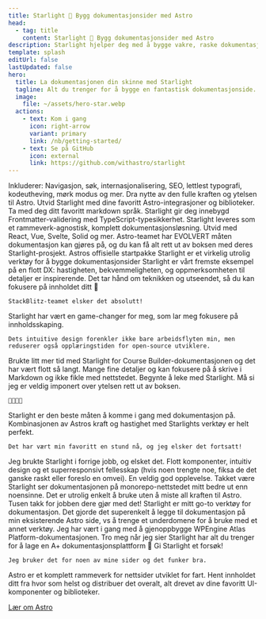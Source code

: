 ```yaml
---
title: Starlight 🌟 Bygg dokumentasjonsider med Astro
head:
  - tag: title
    content: Starlight 🌟 Bygg dokumentasjonsider med Astro
description: Starlight hjelper deg med å bygge vakre, raske dokumentasjonsider med Astro.
template: splash
editUrl: false
lastUpdated: false
hero:
  title: La dokumentasjonen din skinne med Starlight
  tagline: Alt du trenger for å bygge en fantastisk dokumentasjonside. Rask, tilgjengelig og brukervennlig.
  image:
    file: ~/assets/hero-star.webp
  actions:
    - text: Kom i gang
      icon: right-arrow
      variant: primary
      link: /nb/getting-started/
    - text: Se på GitHub
      icon: external
      link: https://github.com/withastro/starlight
---
```



<CardGrid stagger>
	<Card title="Dokumenter som gleder" icon="open-book">
		Inkluderer: Navigasjon, søk, internasjonalisering, SEO, lettlest typografi,
		kodeutheving, mørk modus og mer.
	</Card>
	<Card title="Drevet av Astro" icon="rocket">
		Dra nytte av den fulle kraften og ytelsen til Astro. Utvid Starlight med
		dine favoritt Astro-integrasjoner og biblioteker.
	</Card>
	<Card title="Markdown, Markdoc og MDX" icon="document">
		Ta med deg ditt favoritt markdown språk. Starlight gir deg innebygd
		Frontmatter-validering med TypeScript-typesikkerhet.
	</Card>
	<Card title="Ta med dine egne UI-komponenter" icon="puzzle">
		Starlight leveres som et rammeverk-agnostisk, komplett
		dokumentasjonsløsning. Utvid med React, Vue, Svelte, Solid og mer.
	</Card>
</CardGrid>

<TestimonialGrid title="Se hva folk sier">
  <Testimonial
    name="Rachel"
    handle="rachelnabors"
    cite="https://twitter.com/astrodotbuild/status/1724934718745915558"
  >
    Astro-teamet har EVOLVERT måten dokumentasjon kan gjøres på, og du kan få alt rett ut av boksen med deres Starlight-prosjekt.
  </Testimonial>
  <Testimonial
    name="Flavio"
    handle="flaviocopes"
    cite="https://twitter.com/flaviocopes/status/1738237658717905108"
  >
    Astros offisielle startpakke Starlight er et virkelig utrolig verktøy for å bygge dokumentasjonsider
  </Testimonial>
  <Testimonial
    name="Tomek"
    handle="sulco"
    cite="https://twitter.com/sulco/status/1735610348730802342"
  >
    Starlight er vårt fremste eksempel på en flott DX: hastigheten, bekvemmeligheten, og
    oppmerksomheten til detaljer er inspirerende. Det tar hånd om teknikken og utseendet,
    så du kan fokusere på innholdet ditt 👏
     
    StackBlitz-teamet elsker det absolutt!
  </Testimonial>
  <Testimonial
    name="Roberto"
    handle="RmeetsH"
    cite="https://twitter.com/RmeetsH/status/1735783992018760090"
  >
    Starlight har vært en game-changer for meg, som lar meg fokusere på innholdsskaping.

    Dets intuitive design forenkler ikke bare arbeidsflyten min, men reduserer også opplæringstiden for open-source utviklere.

  </Testimonial>
  <Testimonial
    name="Joel"
    handle="jhooks"
    cite="https://twitter.com/jhooks/status/1727405160547418405"
  >
    Brukte litt mer tid med Starlight for Course Builder-dokumentasjonen og det har vært flott så langt. Mange fine detaljer og kan fokusere på å skrive i Markdown og ikke fikle med nettstedet.
  </Testimonial>
  <Testimonial
    name="Rick"
    handle="rick_viscomi"
    cite="https://twitter.com/rick_viscomi/status/1665867447910510593"
  >
    Begynte å leke med Starlight. Må si jeg er veldig imponert over ytelsen rett ut av boksen.

    💯💯💯💯

  </Testimonial>
  <Testimonial
    name="Nicolas"
    handle="beaussan"
    cite="https://twitter.com/beaussan/status/1735625189583466893"
  >
    Starlight er den beste måten å komme i gang med dokumentasjon på. Kombinasjonen av Astros kraft og hastighet med Starlights verktøy er helt perfekt.

    Det har vært min favoritt en stund nå, og jeg elsker det fortsatt!

  </Testimonial>
  <Testimonial
    name="Sylwia"
    handle="SylwiaVargas"
    cite="https://x.com/SylwiaVargas/status/1726556825741578286"
  >
    Jeg brukte Starlight i forrige jobb, og elsket det. Flott komponenter, intuitiv design 
    og et superresponsivt fellesskap (hvis noen trengte noe, fiksa de 
    det ganske raskt eller foreslo en omvei). En veldig god opplevelse.
  </Testimonial>
  <Testimonial
    name="Lou Cyx"
    handle="loucyx"
    cite="https://elk.zone/m.webtoo.ls/@loucyx@mastodon.social/111587380021362284"
  >
    Takket være Starlight ser dokumentasjonen på monorepo-nettstedet mitt bedre ut enn noensinne. 
    Det er utrolig enkelt å bruke uten å miste all kraften til Astro. Tusen takk for jobben dere gjør med det!
  </Testimonial>
  <Testimonial
    name="BowTiedWebReaper"
    handle="BowTiedWebReapr"
    cite="https://twitter.com/BowTiedWebReapr/status/1735633399501697517"
  >
    Starlight er mitt go-to verktøy for dokumentasjon. Det gjorde det superenkelt å legge til 
    dokumentasjon på min eksisterende Astro side, vs å trenge et underdomene for å bruke med et annet verktøy.
  </Testimonial>
  <Testimonial
    name="Jeff"
    handle="J_Everhart383"
    cite="https://twitter.com/J_Everhart383/status/1691900590048292908"
  >
    Jeg har vært i gang med å gjenoppbygge WPEngine Atlas Platform-dokumentasjonen. 
    Tro meg når jeg sier Starlight har alt du trenger for å lage en A+ dokumentasjonsplattform&nbsp;🙌
  </Testimonial>
  <Testimonial
    name="Chloe"
    handle="solelychloe"
    cite="https://twitter.com/solelychloe/status/1695115277602628082"
  >
    Gi Starlight et forsøk!

    Jeg bruker det for noen av mine sider og det funker bra.

  </Testimonial>
</TestimonialGrid>

<AboutAstro title="Brakt til deg av">
Astro er et komplett rammeverk for nettsider utviklet for fart. 
Hent innholdet ditt fra hvor som helst og distribuer det overalt, alt drevet av dine favoritt UI-komponenter og biblioteker.

[Lær om Astro](https://astro.build/)

</AboutAstro>
